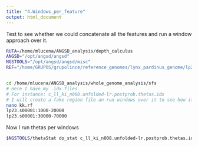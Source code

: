 ```yaml
---
title: "4.Windows_per_feature"
output: html_document
---
```


Test to see whether we could concatenate all the features and run a window approach over it.


```bash

RUTA=/home/mlucena/ANGSD_analysis/depth_calculus
ANGSD="/opt/angsd/angsd"
NGSTOOLS="/opt/angsd/angsd/misc"
REF="/home/GRUPOS/grupolince/reference_genomes/lynx_pardinus_genome/lp23_without_repetitive_transposable_low_complexity.fa"


cd /home/mlucena/ANGSD_analysis/whole_genome_analysis/sfs
# Here I have my .idx files
# For instance: c_ll_ki_n008.unfolded-lr.postprob.thetas.idx
# I will create a fake region file an run windows over it to see how it behaves. 
nano kk.rf
lp23.s00001:1000-20000
lp23.s00001:30000-70000
```

Now I run thetas per windows

```bash
$NGSTOOLS/thetaStat do_stat c_ll_ki_n008.unfolded-lr.postprob.thetas.idx -win 50000 -step 10000 -rf  kk.rf -outnames kk.windows
```

